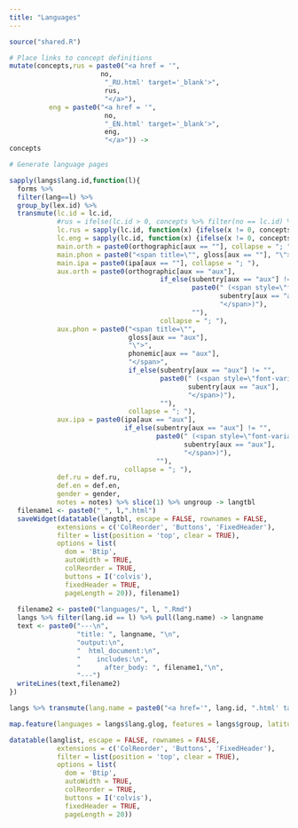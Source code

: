 ```yaml
---
title: "Languages"
---
```

  
```r
source("shared.R")
```

```r
# Place links to concept definitions
mutate(concepts,rus = paste0("<a href = '",
                       no,
                        "_RU.html' target='_blank'>",
                        rus,
                        "</a>"),
          eng = paste0("<a href = '",
                        no,
                        "_EN.html' target='_blank'>",
                        eng,
                        "</a>")) ->
concepts

# Generate language pages

sapply(langs$lang.id,function(l){ 
  forms %>% 
  filter(lang==l) %>% 
  group_by(lex.id) %>% 
  transmute(lc.id = lc.id,
            #rus = ifelse(lc.id > 0, concepts %>% filter(no == lc.id) %>% pull(rus),""),
            lc.rus = sapply(lc.id, function(x) {ifelse(x != 0, concepts %>% filter(no == x) %>% pull(rus), "")}),
            lc.eng = sapply(lc.id, function(x) {ifelse(x != 0, concepts %>% filter(no == x) %>% pull(eng), "")}),
            main.orth = paste0(orthographic[aux == ""], collapse = "; "), 
            main.phon = paste0("<span title=\"", gloss[aux == ""], "\">", phonemic[aux == ""], "</span>",collapse = "; "),
            main.ipa = paste0(ipa[aux == ""], collapse = "; "),
            aux.orth = paste0(orthographic[aux == "aux"], 
                                      if_else(subentry[aux == "aux"] != "", 
                                              paste0(" (<span style=\"font-variant: small-caps\">",
                                                     subentry[aux == "aux"], 
                                                     "</span>)"), 
                                              ""), 
                                      collapse = "; "),
            aux.phon = paste0("<span title=\"", 
                              gloss[aux == "aux"], 
                              "\">", 
                              phonemic[aux == "aux"], 
                              "</span>",
                              if_else(subentry[aux == "aux"] != "", 
                                      paste0(" (<span style=\"font-variant: small-caps\">", 
                                             subentry[aux == "aux"], 
                                             "</span>)"), 
                                      ""), 
                              collapse = "; "),
            aux.ipa = paste0(ipa[aux == "aux"], 
                             if_else(subentry[aux == "aux"] != "", 
                                     paste0(" (<span style=\"font-variant: small-caps\">",
                                            subentry[aux == "aux"], 
                                            "</span>)"), 
                                     ""), 
                             collapse = "; "),
            def.ru = def.ru,
            def.en = def.en,
            gender = gender,
            notes = notes) %>% slice(1) %>% ungroup -> langtbl
  filename1 <- paste0("_", l,".html")
  saveWidget(datatable(langtbl, escape = FALSE, rownames = FALSE,
            extensions = c('ColReorder', 'Buttons', 'FixedHeader'),
            filter = list(position = 'top', clear = TRUE),
            options = list(
              dom = 'Btip', 
              autoWidth = TRUE, 
              colReorder = TRUE, 
              buttons = I('colvis'),
              fixedHeader = TRUE,
              pageLength = 20)), filename1)
  
  filename2 <- paste0("languages/", l, ".Rmd")
  langs %>% filter(lang.id == l) %>% pull(lang.name) -> langname
  text <- paste0("---\n",
                 "title: ", langname, "\n",
                 "output:\n",
                 "  html_document:\n",
                 "    includes:\n",
                 "      after_body: ", filename1,"\n",
                 "---")
  writeLines(text,filename2)
})
```

```r
langs %>% transmute(lang.name = paste0("<a href='", lang.id, ".html' target = '_blank'>",lang.name,"</a>"), group = group) -> langlist

map.feature(languages = langs$lang.glog, features = langs$group, latitude = langs$latitude, longitude = langs$longitude, popup = langlist$lang.name)

datatable(langlist, escape = FALSE, rownames = FALSE,
            extensions = c('ColReorder', 'Buttons', 'FixedHeader'),
            filter = list(position = 'top', clear = TRUE),
            options = list(
              dom = 'Btip', 
              autoWidth = TRUE, 
              colReorder = TRUE, 
              buttons = I('colvis'),
              fixedHeader = TRUE,
              pageLength = 20))
```